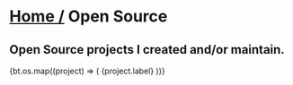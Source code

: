 
# <span className="not-prose transition-all text-muted-foreground hover:text-accent-foreground">[Home /](/)</span> Open Source

## Open Source projects I created and/or maintain.

<div className="not-prose grid gap-3 mt-12">
  {bt.os.map((project) => (
    <OutLink href={project.href} key={project.label} desc={project.desc}>
      {project.label}
    </OutLink>
  ))}
</div>
